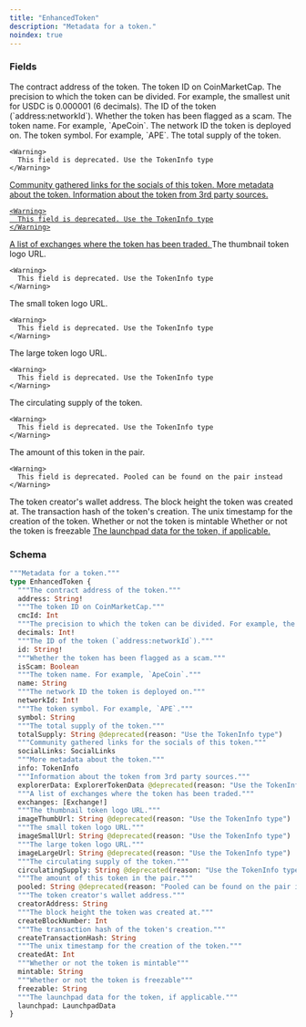 ```yaml
---
title: "EnhancedToken"
description: "Metadata for a token."
noindex: true
---
```


### Fields

<ResponseField name="address" type="String!" required>
  The contract address of the token.
</ResponseField>

<ResponseField name="cmcId" type="Int">
  The token ID on CoinMarketCap.
</ResponseField>

<ResponseField name="decimals" type="Int!" required>
  The precision to which the token can be divided. For example, the smallest unit for USDC is 0.000001 (6 decimals).
</ResponseField>

<ResponseField name="id" type="String!" required>
  The ID of the token (`address:networkId`).
</ResponseField>

<ResponseField name="isScam" type="Boolean">
  Whether the token has been flagged as a scam.
</ResponseField>

<ResponseField name="name" type="String">
  The token name. For example, `ApeCoin`.
</ResponseField>

<ResponseField name="networkId" type="Int!" required>
  The network ID the token is deployed on.
</ResponseField>

<ResponseField name="symbol" type="String">
  The token symbol. For example, `APE`.
</ResponseField>

<ResponseField name="totalSupply" type="String">
  The total supply of the token.
    
    <Warning>
      This field is deprecated. Use the TokenInfo type
    </Warning>
</ResponseField>

<a href="/api-reference/types/sociallinks">
  <ResponseField name="socialLinks" type="SocialLinks">
    Community gathered links for the socials of this token.
  </ResponseField>
</a>

<a href="/api-reference/types/tokeninfo">
  <ResponseField name="info" type="TokenInfo">
    More metadata about the token.
  </ResponseField>
</a>

<a href="/api-reference/types/explorertokendata">
  <ResponseField name="explorerData" type="ExplorerTokenData">
    Information about the token from 3rd party sources.
    
    <Warning>
      This field is deprecated. Use the TokenInfo type
    </Warning>
  </ResponseField>
</a>

<a href="/api-reference/types/exchange">
  <ResponseField name="exchanges" type="[Exchange!]">
    A list of exchanges where the token has been traded.
  </ResponseField>
</a>

<ResponseField name="imageThumbUrl" type="String">
  The thumbnail token logo URL.
    
    <Warning>
      This field is deprecated. Use the TokenInfo type
    </Warning>
</ResponseField>

<ResponseField name="imageSmallUrl" type="String">
  The small token logo URL.
    
    <Warning>
      This field is deprecated. Use the TokenInfo type
    </Warning>
</ResponseField>

<ResponseField name="imageLargeUrl" type="String">
  The large token logo URL.
    
    <Warning>
      This field is deprecated. Use the TokenInfo type
    </Warning>
</ResponseField>

<ResponseField name="circulatingSupply" type="String">
  The circulating supply of the token.
    
    <Warning>
      This field is deprecated. Use the TokenInfo type
    </Warning>
</ResponseField>

<ResponseField name="pooled" type="String">
  The amount of this token in the pair.
    
    <Warning>
      This field is deprecated. Pooled can be found on the pair instead
    </Warning>
</ResponseField>

<ResponseField name="creatorAddress" type="String">
  The token creator's wallet address.
</ResponseField>

<ResponseField name="createBlockNumber" type="Int">
  The block height the token was created at.
</ResponseField>

<ResponseField name="createTransactionHash" type="String">
  The transaction hash of the token's creation.
</ResponseField>

<ResponseField name="createdAt" type="Int">
  The unix timestamp for the creation of the token.
</ResponseField>

<ResponseField name="mintable" type="String">
  Whether or not the token is mintable
</ResponseField>

<ResponseField name="freezable" type="String">
  Whether or not the token is freezable
</ResponseField>

<a href="/api-reference/types/launchpaddata">
  <ResponseField name="launchpad" type="LaunchpadData">
    The launchpad data for the token, if applicable.
  </ResponseField>
</a>

### Schema


```graphql 
"""Metadata for a token."""
type EnhancedToken {
  """The contract address of the token."""
  address: String!
  """The token ID on CoinMarketCap."""
  cmcId: Int
  """The precision to which the token can be divided. For example, the smallest unit for USDC is 0.000001 (6 decimals)."""
  decimals: Int!
  """The ID of the token (`address:networkId`)."""
  id: String!
  """Whether the token has been flagged as a scam."""
  isScam: Boolean
  """The token name. For example, `ApeCoin`."""
  name: String
  """The network ID the token is deployed on."""
  networkId: Int!
  """The token symbol. For example, `APE`."""
  symbol: String
  """The total supply of the token."""
  totalSupply: String @deprecated(reason: "Use the TokenInfo type")
  """Community gathered links for the socials of this token."""
  socialLinks: SocialLinks
  """More metadata about the token."""
  info: TokenInfo
  """Information about the token from 3rd party sources."""
  explorerData: ExplorerTokenData @deprecated(reason: "Use the TokenInfo type")
  """A list of exchanges where the token has been traded."""
  exchanges: [Exchange!]
  """The thumbnail token logo URL."""
  imageThumbUrl: String @deprecated(reason: "Use the TokenInfo type")
  """The small token logo URL."""
  imageSmallUrl: String @deprecated(reason: "Use the TokenInfo type")
  """The large token logo URL."""
  imageLargeUrl: String @deprecated(reason: "Use the TokenInfo type")
  """The circulating supply of the token."""
  circulatingSupply: String @deprecated(reason: "Use the TokenInfo type")
  """The amount of this token in the pair."""
  pooled: String @deprecated(reason: "Pooled can be found on the pair instead")
  """The token creator's wallet address."""
  creatorAddress: String
  """The block height the token was created at."""
  createBlockNumber: Int
  """The transaction hash of the token's creation."""
  createTransactionHash: String
  """The unix timestamp for the creation of the token."""
  createdAt: Int
  """Whether or not the token is mintable"""
  mintable: String
  """Whether or not the token is freezable"""
  freezable: String
  """The launchpad data for the token, if applicable."""
  launchpad: LaunchpadData
}
```
